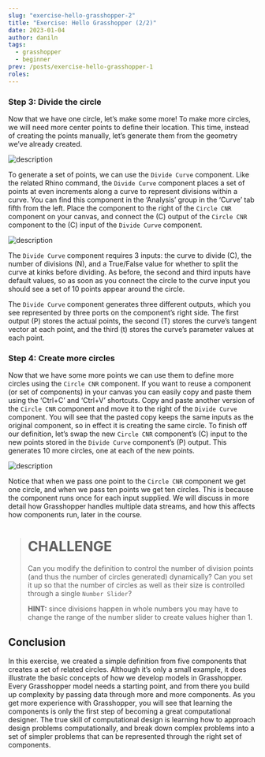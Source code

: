 ```yaml
---
slug: "exercise-hello-grasshopper-2"
title: "Exercise: Hello Grasshopper (2/2)"
date: 2023-01-04
author: daniln
tags:
  - grasshopper
  - beginner
prev: /posts/exercise-hello-grasshopper-1
roles:
---
```


### Step 3: Divide the circle

Now that we have one circle, let’s make some more! To make more circles, we will need more center points to define their location. This time, instead of creating the points manually, let’s generate them from the geometry we’ve already created.

![description](/images/4-2-10.png#img-left)

To generate a set of points, we can use the `Divide Curve` component. Like the related Rhino command, the `Divide Curve` component places a set of points at even increments along a curve to represent divisions within a curve. You can find this component in the ‘Analysis’ group in the ‘Curve’ tab fifth from the left. Place the component to the right of the `Circle CNR` component on your canvas, and connect the (C) output of the `Circle CNR` component to the (C) input of the `Divide Curve` component.

![description](/images/4-2-11.gif)

The `Divide Curve` component requires 3 inputs: the curve to divide (C), the number of divisions (N), and a True/False value for whether to split the curve at kinks before dividing. As before, the second and third inputs have default values, so as soon as you connect the circle to the curve input you should see a set of 10 points appear around the circle.

The `Divide Curve` component generates three different outputs, which you see represented by three ports on the component’s right side. The first output (P) stores the actual points, the second (T) stores the curve’s tangent vector at each point, and the third (t) stores the curve’s parameter values at each point.

### Step 4: Create more circles

Now that we have some more points we can use them to define more circles using the `Circle CNR` component. If you want to reuse a component (or set of components) in your canvas you can easily copy and paste them using the ‘Ctrl+C’ and ‘Ctrl+V’ shortcuts. Copy and paste another version of the `Circle CNR` component and move it to the right of the `Divide Curve` component. You will see that the pasted copy keeps the same inputs as the original component, so in effect it is creating the same circle. To finish off our definition, let’s swap the new `Circle CNR` component’s (C) input to the new points stored in the `Divide Curve` component’s (P) output. This generates 10 more circles, one at each of the new points.

![description](/images/4-2-12.gif)

Notice that when we pass one point to the `Circle CNR` component we get one circle, and when we pass ten points we get ten circles. This is because the component runs once for each input supplied. We will discuss in more detail how Grasshopper handles multiple data streams, and how this affects how components run, later in the course.

> # CHALLENGE
>
> Can you modify the definition to control the number of division points (and thus the number of circles generated) dynamically? Can you set it up so that the number of circles as well as their size is controlled through a single `Number Slider`?
>
> **HINT:** since divisions happen in whole numbers you may have to change the range of the number slider to create values higher than 1.

## Conclusion

In this exercise, we created a simple definition from five components that creates a set of related circles. Although it’s only a small example, it does illustrate the basic concepts of how we develop models in Grasshopper. Every Grasshopper model needs a starting point, and from there you build up complexity by passing data through more and more components.
As you get more experience with Grasshopper, you will see that learning the components is only the first step of becoming a great computational designer. The true skill of computational design is learning how to approach design problems computationally, and break down complex problems into a set of simpler problems that can be represented through the right set of components.